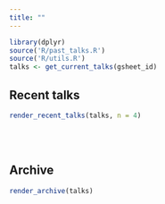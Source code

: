 ```yaml
---
title: ""
---
```


```r
library(dplyr)
source('R/past_talks.R')
source('R/utils.R')
talks <- get_current_talks(gsheet_id)
```


## Recent talks

```r
render_recent_talks(talks, n = 4)
```


<br><br>

## Archive

```r
render_archive(talks)
```
